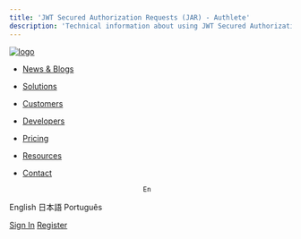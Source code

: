 ```yaml
---
title: 'JWT Secured Authorization Requests (JAR) - Authlete'
description: 'Technical information about using JWT Secured Authorization Requests (JAR) in OAuth 2 deployments for increased security and validation of authorization requests.'
---
```


[![logo](http://localhost:1313/img/authlete_logo.png)](http://localhost:1313/)

- [News & Blogs](http://localhost:1313/news)
- [Solutions](http://localhost:1313/solutions)
- [Customers](http://localhost:1313/customers)
- [Developers](http://localhost:1313/developers)
- [Pricing](http://localhost:1313/pricing)
- [Resources](http://localhost:1313/resources)
- [Contact](http://localhost:1313/contact)

                                    En 

English
日本語
Português

[Sign In](https://console.authlete.com)
[Register](https://console.authlete.com/register)
